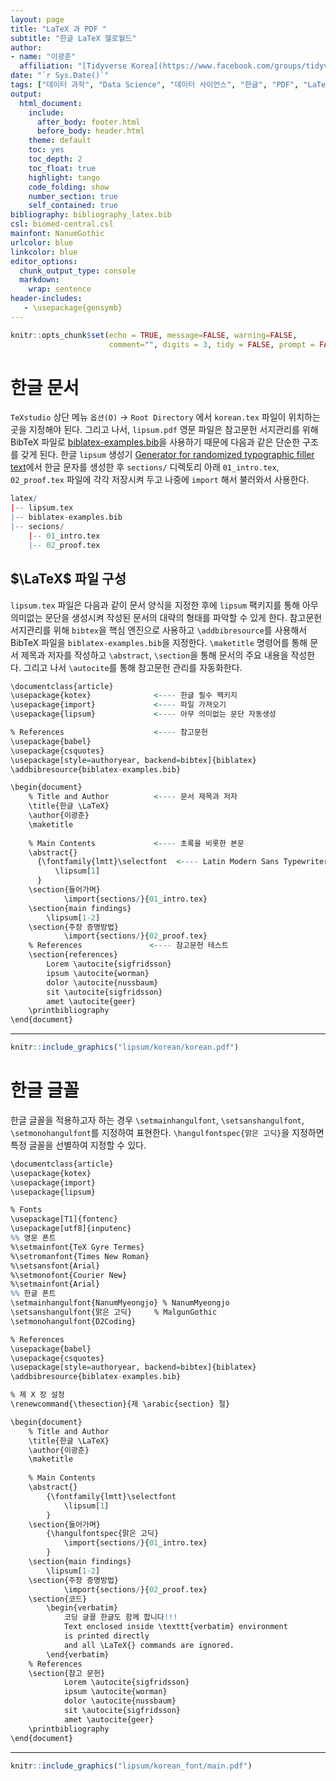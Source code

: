 ```yaml
---
layout: page
title: "LaTeX 과 PDF "
subtitle: "한글 LaTeX 헬로월드"
author:
- name: "이광춘"
  affiliation: "[Tidyverse Korea](https://www.facebook.com/groups/tidyverse/)"
date: "`r Sys.Date()`"
tags: ["데이터 과학", "Data Science", "데이터 사이언스", "한글", "PDF", "LaTeX", "작업흐름"]
output:
  html_document: 
    include:
      after_body: footer.html
      before_body: header.html
    theme: default
    toc: yes
    toc_depth: 2
    toc_float: true
    highlight: tango
    code_folding: show
    number_section: true
    self_contained: true
bibliography: bibliography_latex.bib
csl: biomed-central.csl
mainfont: NanumGothic
urlcolor: blue
linkcolor: blue
editor_options: 
  chunk_output_type: console
  markdown: 
    wrap: sentence
header-includes:
   - \usepackage{gensymb}
---
```


```r
knitr::opts_chunk$set(echo = TRUE, message=FALSE, warning=FALSE,
                      comment="", digits = 3, tidy = FALSE, prompt = FALSE, fig.align = 'center')
```


```{=html}
<style>
div.blue { background-color:#e6f0ff; border-radius: 5px; padding: 10px;}
</style>
```


# 한글 문서 {#latex-kor-structure}

`TeXstudio` 상단 메뉴 `옵션(O)` &rarr; `Root Directory` 에서 `korean.tex` 파일이 위치하는 곳을 지정해야 된다. 그리고 나서, `lipsum.pdf` 영문 파일은 참고문헌 서지관리를 위해 BibTeX 파일로 [biblatex-examples.bib](http://ctan.cs.uu.nl/macros/latex/contrib/biblatex/doc/examples/biblatex-examples.bib)을 사용하기 때문에 다음과 같은 단순한 구조를 갖게 된다.
한글 `lipsum` 생성기 [Generator for randomized typographic filler text](https://generator.lorem-ipsum.info/)에서 한글 문자를 생성한 후 `sections/` 디렉토리 아래  `01_intro.tex`, `02_proof.tex` 파일에 각각 저장시켜 두고 나중에 `import` 해서 불러와서 사용한다.

```r
latex/
|-- lipsum.tex
|-- biblatex-examples.bib
|-- secions/
    |-- 01_intro.tex
    |-- 02_proof.tex
```

## $\LaTeX$ 파일 구성 {#latex-format}

`lipsum.tex` 파일은 다음과 같이 문서 양식을 지정한 후에 `lipsum` 팩키지를 통해 아무 의미없는 문단을 생성시켜 작성된 문서의 대략의 형태를 파악할 수 있게 한다. 
참고문헌 서지관리를 위해 `bibtex`을 핵심 엔진으로 사용하고 `\addbibresource`를 사용해서 BibTeX 파일을 `biblatex-examples.bib`을 지정한다. `\maketitle` 명령어를 통해 문서 제목과 저자를 작성하고 `\abstract`, `\section`을 통해 문서의 주요 내용을 작성한다. 그리고 나서 `\autocite`를 통해 참고문헌 관리를 자동화한다.

```r
\documentclass{article}
\usepackage{kotex}              <---- 한글 필수 팩키지
\usepackage{import}             <---- 파일 가져오기
\usepackage{lipsum}             <---- 아무 의미없는 문단 자동생성

% References                    <---- 참고문헌 
\usepackage{babel}
\usepackage{csquotes}
\usepackage[style=authoryear, backend=bibtex]{biblatex}
\addbibresource{biblatex-examples.bib}

\begin{document}
	% Title and Author          <---- 문서 제목과 저자
	\title{한글 \LaTeX}
	\author{이광춘}
	\maketitle
	
	% Main Contents             <---- 초록을 비롯한 본문
	\abstract{}
      {\fontfamily{lmtt}\selectfont  <---- Latin Modern Sans Typewriter 글꼴
          \lipsum[1]  
      }
	\section{들어가며}
			\import{sections/}{01_intro.tex}
	\section{main findings}
		\lipsum[1-2]
	\section{주장 증명방법}
			\import{sections/}{02_proof.tex}
	% References               <---- 참고문헌 테스트 
	\section{references}
		Lorem \autocite{sigfridsson}
		ipsum \autocite{worman}
		dolor \autocite{nussbaum}
		sit \autocite{sigfridsson}
		amet \autocite{geer}	
	\printbibliography
\end{document}
```

---

``` r
knitr::include_graphics("lipsum/korean/korean.pdf")
```


# 한글 글꼴 {#latex-fonts-setting}

한글 글꼴을 적용하고자 하는 경우 `\setmainhangulfont`,  `\setsanshangulfont`, `\setmonohangulfont`를 지정하여 표현한다. `\hangulfontspec{맑은 고딕}`을 지정하면 특정 글꼴을 선별하여 지정할 수 있다.

```r
\documentclass{article}
\usepackage{kotex}
\usepackage{import}
\usepackage{lipsum}  

% Fonts
\usepackage[T1]{fontenc}
\usepackage[utf8]{inputenc}
%% 영문 폰트
%\setmainfont{TeX Gyre Termes}
%\setromanfont{Times New Roman}
%\setsansfont{Arial}
%\setmonofont{Courier New}
%\setmainfont{Arial}
%% 한글 폰트
\setmainhangulfont{NanumMyeongjo} % NanumMyeongjo
\setsanshangulfont{맑은 고딕}     % MalgunGothic
\setmonohangulfont{D2Coding}

% References
\usepackage{babel}
\usepackage{csquotes}
\usepackage[style=authoryear, backend=bibtex]{biblatex}
\addbibresource{biblatex-examples.bib}

% 제 X 장 설정
\renewcommand{\thesection}{제 \arabic{section} 절}

\begin{document}
	% Title and Author
	\title{한글 \LaTeX}
	\author{이광춘}
	\maketitle
	
	% Main Contents
	\abstract{}
		{\fontfamily{lmtt}\selectfont
			\lipsum[1]	
		}
	\section{들어가며}
		{\hangulfontspec{맑은 고딕}
			\import{sections/}{01_intro.tex}
		}
	\section{main findings}
		\lipsum[1-2]
	\section{주장 증명방법}
			\import{sections/}{02_proof.tex}
	\section{코드}
		\begin{verbatim}
			코딩 글꼴 한글도 함께 합니다!!!
			Text enclosed inside \texttt{verbatim} environment 
			is printed directly 
			and all \LaTeX{} commands are ignored.
		\end{verbatim}
	% References
	\section{참고 문헌}
			Lorem \autocite{sigfridsson}
			ipsum \autocite{worman}
			dolor \autocite{nussbaum}
			sit \autocite{sigfridsson}
			amet \autocite{geer}	
	\printbibliography
\end{document}
```


---

``` r
knitr::include_graphics("lipsum/korean_font/main.pdf")
```
